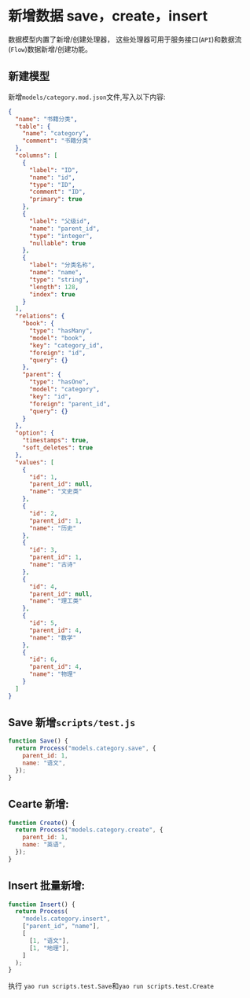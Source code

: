 # 新增数据 save，create，insert

数据模型内置了新增/创建处理器， 这些处理器可用于服务接口(`API`)和数据流(`Flow`)数据新增/创建功能。

## 新建模型

新增`models/category.mod.json`文件,写入以下内容:

```json
{
  "name": "书籍分类",
  "table": {
    "name": "category",
    "comment": "书籍分类"
  },
  "columns": [
    {
      "label": "ID",
      "name": "id",
      "type": "ID",
      "comment": "ID",
      "primary": true
    },
    {
      "label": "父级id",
      "name": "parent_id",
      "type": "integer",
      "nullable": true
    },
    {
      "label": "分类名称",
      "name": "name",
      "type": "string",
      "length": 128,
      "index": true
    }
  ],
  "relations": {
    "book": {
      "type": "hasMany",
      "model": "book",
      "key": "category_id",
      "foreign": "id",
      "query": {}
    },
    "parent": {
      "type": "hasOne",
      "model": "category",
      "key": "id",
      "foreign": "parent_id",
      "query": {}
    }
  },
  "option": {
    "timestamps": true,
    "soft_deletes": true
  },
  "values": [
    {
      "id": 1,
      "parent_id": null,
      "name": "文史类"
    },
    {
      "id": 2,
      "parent_id": 1,
      "name": "历史"
    },
    {
      "id": 3,
      "parent_id": 1,
      "name": "古诗"
    },
    {
      "id": 4,
      "parent_id": null,
      "name": "理工类"
    },
    {
      "id": 5,
      "parent_id": 4,
      "name": "数学"
    },
    {
      "id": 6,
      "parent_id": 4,
      "name": "物理"
    }
  ]
}
```

## Save 新增`scripts/test.js`

```javascript
function Save() {
  return Process("models.category.save", {
    parent_id: 1,
    name: "语文",
  });
}
```

## Cearte 新增:

```javascript
function Create() {
  return Process("models.category.create", {
    parent_id: 1,
    name: "英语",
  });
}
```

## Insert 批量新增:

```javascript
function Insert() {
  return Process(
    "models.category.insert",
    ["parent_id", "name"],
    [
      [1, "语文"],
      [1, "地理"],
    ]
  );
}
```

执行 `yao run scripts.test.Save`和`yao run scripts.test.Create`

<Div style={{ display: "flex", justifyContent: "space-between" }}>
  <Link type="prev" title="Where条件" link="参考手册/Query/Where条件"></Link>
  <Link type="next" title="删除" link="参考手册/Query/删除"></Link>
</Div>
